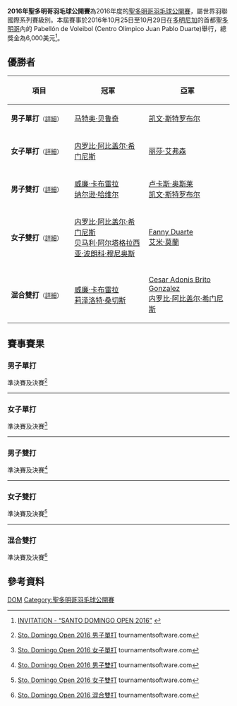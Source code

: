 {{noteTA|G1=Badminton
|1=zh-hans:圣多明各;zh-hk:聖多明哥;zh-tw:聖多明哥;
|2=zh-hans:多米尼加;zh-hk:多明尼加;zh-tw:多明尼加;
}}
{{infobox badminton event
|name           = 2016年聖多明哥羽毛球公開賽
|image          = 
|size           = 
|caption        =
|dates          = 2016年10月25日－10月29日
|number_edition = 第7屆
|level          = 4B
|prize_money    = 6,000美元
|location       = {{DOM}}[[聖多明哥|聖多明哥]]
|venue          = Pabellón de Voleibol
|previous       = 2015年聖多明哥羽毛球公開賽
|next           = 2017年聖多明哥羽毛球公開賽
}}
'''2016年聖多明哥羽毛球公開賽'''為2016年度的[[聖多明哥羽毛球公開賽|聖多明哥羽毛球公開賽]]，屬世界羽聯國際系列賽級別。本屆賽事於2016年10月25日至10月29日在[[多明尼加|多明尼加]]的首都[[聖多明哥|聖多明哥]]內的 Pabellón de Voleibol (Centro Olímpico Juan Pablo Duarte)舉行，總獎金為6,000美元<ref>{{en}}[http://system.bwfbadminton.com/uploads/2016/09/22/INVITATION-SANTO-DOMINGO-SENIOR-OPEN-2016-Fv.pdf INVITATION - “SANTO DOMINGO OPEN 2016”] {{Wayback|url=http://system.bwfbadminton.com/uploads/2016/09/22/INVITATION-SANTO-DOMINGO-SENIOR-OPEN-2016-Fv.pdf |date=20190214170348 }}</ref>。

== 優勝者 ==
{| class=wikitable style="font-size:small"
!width="200"|項目
!width="250"|冠軍
!width="250"|亞軍
|-
|'''男子單打'''<small>（[[#男子單打|詳細]]）</small>
|{{flagicon|ITA}} [[马特奥·贝鲁奇|马特奥·贝鲁奇]]
|{{flagicon|ITA}} [[凯文·斯特罗布尔|凯文·斯特罗布尔]]
|-
|'''女子單打'''<small>（[[#女子單打|詳細]]）</small>
|{{flagicon|DOM}} [[内罗比·阿比盖尔·希门尼斯|内罗比·阿比盖尔·希门尼斯]]
|{{flagicon|ITA}} [[丽莎·艾弗森|丽莎·艾弗森]]
|-
|'''男子雙打'''<small>（[[#男子雙打|詳細]]）</small>
|{{flagicon|DOM}} [[威廉·卡布雷拉|威廉·卡布雷拉]]<br/>{{flagicon|DOM}} [[纳尔逊·哈维尔|纳尔逊·哈维尔]]
|{{flagicon|ITA}} [[卢卡斯·奥斯莱|卢卡斯·奥斯莱]]<br/>{{flagicon|ITA}} [[凯文·斯特罗布尔|凯文·斯特罗布尔]]
|-
|'''女子雙打'''<small>（[[#女子雙打|詳細]]）</small>
|{{flagicon|DOM}} [[内罗比·阿比盖尔·希门尼斯|内罗比·阿比盖尔·希门尼斯]]<br/>{{flagicon|DOM}} [[贝马利·阿尔塔格拉西亚·波朗科·穆尼奥斯|贝马利·阿尔塔格拉西亚·波朗科·穆尼奥斯]]
|{{flagicon|DOM}} [[Fanny_Duarte|Fanny Duarte]]<br/>{{flagicon|WAL}} [[艾米·莫蘭|艾米·莫蘭]]
|-
|'''混合雙打'''<small>（[[#混合雙打|詳細]]）</small>
|{{flagicon|DOM}} [[威廉·卡布雷拉|威廉·卡布雷拉]]<br/>{{flagicon|DOM}} [[莉泽洛特·桑切斯|莉泽洛特·桑切斯]]
|{{flagicon|DOM}} [[Cesar_Adonis_Brito_Gonzalez|Cesar Adonis Brito Gonzalez]]<br/>{{flagicon|DOM}} [[内罗比·阿比盖尔·希门尼斯|内罗比·阿比盖尔·希门尼斯]]
|}

== 賽事賽果 ==
=== 男子單打 ===
;準決賽及決賽<ref name="MS">{{en}}[https://bwf.tournamentsoftware.com/sport/draw.aspx?id=01187499-74C2-4015-A784-A6E89581A67B&draw=1 Sto. Domingo Open 2016 男子單打] tournamentsoftware.com</ref>
{{4TeamBracket-Tennis3-v2
| team-width=200
| RD1-seed1=
| RD1-team1='''{{flagicon|ITA}} [[凯文·斯特罗布尔|凯文·斯特罗布尔]]
| RD1-score1-1='''21
| RD1-score1-2='''22
| RD1-score1-3=
| RD1-seed2=3
| RD1-team2={{flagicon|SUR}} [[苏林·奥普提|苏林·奥普提]]
| RD1-score2-1=16
| RD1-score2-2=20
| RD1-score2-3=

| RD1-seed3=4
| RD1-team3='''{{flagicon|ITA}} [[马特奥·贝鲁奇|马特奥·贝鲁奇]]
| RD1-score3-1='''21
| RD1-score3-2=19
| RD1-score3-3='''21
| RD1-seed4=6
| RD1-team4={{flagicon|ITA}} [[法比奥·卡波尼奥|法比奥·卡波尼奥]]
| RD1-score4-1=14
| RD1-score4-2='''21
| RD1-score4-3=14

| RD2-seed1=
| RD2-team1={{flagicon|ITA}} [[凯文·斯特罗布尔|凯文·斯特罗布尔]]
| RD2-score1-1=16
| RD2-score1-2=15
| RD2-score1-3=
| RD2-seed2=4
| RD2-team2='''{{flagicon|ITA}} [[马特奥·贝鲁奇|马特奥·贝鲁奇]]
| RD2-score2-1='''21
| RD2-score2-2='''21
| RD2-score2-3=
}}
----

=== 女子單打 ===
;準決賽及決賽<ref name="WS">{{en}}[https://bwf.tournamentsoftware.com/sport/draw.aspx?id=01187499-74C2-4015-A784-A6E89581A67B&draw=2 Sto. Domingo Open 2016 女子單打] {{Wayback|url=https://bwf.tournamentsoftware.com/sport/draw.aspx?id=01187499-74C2-4015-A784-A6E89581A67B&draw=2 |date=20191215212359 }} tournamentsoftware.com</ref>
{{4TeamBracket-Tennis3-v2
| team-width=200
| RD1-seed1=1
| RD1-team1={{flagicon|WAL}} [[艾米·莫蘭|艾米·莫蘭]]
| RD1-score1-1='''21
| RD1-score1-2=19
| RD1-score1-3=19
| RD1-seed2=
| RD1-team2='''{{flagicon|DOM}} [[内罗比·阿比盖尔·希门尼斯|内罗比·阿比盖尔·希门尼斯]]
| RD1-score2-1=17
| RD1-score2-2='''21
| RD1-score2-3='''21

| RD1-seed3=4
| RD1-team3='''{{flagicon|ITA}} [[丽莎·艾弗森|丽莎·艾弗森]]
| RD1-score3-1='''21
| RD1-score3-2='''21
| RD1-score3-3=
| RD1-seed4=2
| RD1-team4={{flagicon|USA}} [[Jennifer_Yee|Jennifer Yee]]
| RD1-score4-1=9
| RD1-score4-2=7
| RD1-score4-3=

| RD2-seed1=
| RD2-team1='''{{flagicon|DOM}} [[内罗比·阿比盖尔·希门尼斯|内罗比·阿比盖尔·希门尼斯]]
| RD2-score1-1=18
| RD2-score1-2='''21
| RD2-score1-3='''21
| RD2-seed2=4
| RD2-team2={{flagicon|ITA}} [[丽莎·艾弗森|丽莎·艾弗森]]
| RD2-score2-1='''21
| RD2-score2-2=19
| RD2-score2-3=18
}}
----

=== 男子雙打 ===
;準決賽及決賽<ref name="MD">{{en}}[https://bwf.tournamentsoftware.com/sport/draw.aspx?id=01187499-74C2-4015-A784-A6E89581A67B&draw=3 Sto. Domingo Open 2016 男子雙打] tournamentsoftware.com</ref>
{{4TeamBracket-Tennis3-v2
| team-width=200
| RD1-seed1=
| RD1-team1={{nowrap|{{flagicon|DOM}} [[蒂埃里·阿基诺|蒂埃里·阿基诺]]<br/> {{flagicon|DOM}} [[雷米·斯塔林·卡布雷拉·罗萨里奥|雷米·斯塔林·卡布雷拉·罗萨里奥]]}}
| RD1-score1-1=19
| RD1-score1-2='''21
| RD1-score1-3=11
| RD1-seed2=
| RD1-team2='''{{flagicon|ITA}} [[卢卡斯·奥斯莱|卢卡斯·奥斯莱]]<br/> {{flagicon|ITA}} [[凯文·斯特罗布尔|凯文·斯特罗布尔]]
| RD1-score2-1='''21
| RD1-score2-2=16
| RD1-score2-3='''21

| RD1-seed3=
| RD1-team3='''{{flagicon|DOM}} [[威廉·卡布雷拉|威廉·卡布雷拉]]<br/> {{flagicon|DOM}} [[纳尔逊·哈维尔|纳尔逊·哈维尔]]
| RD1-score3-1='''21
| RD1-score3-2=20
| RD1-score3-3='''21
| RD1-seed4=2
| RD1-team4={{flagicon|ITA}} [[马特奥·贝鲁奇|马特奥·贝鲁奇]]<br/> {{flagicon|ITA}} [[法比奥·卡波尼奥|法比奥·卡波尼奥]]
| RD1-score4-1=15
| RD1-score4-2='''22
| RD1-score4-3=12

| RD2-seed1=
| RD2-team1={{flagicon|ITA}} [[卢卡斯·奥斯莱|卢卡斯·奥斯莱]]<br/> {{flagicon|ITA}} [[凯文·斯特罗布尔|凯文·斯特罗布尔]]
| RD2-score1-1=16
| RD2-score1-2=15
| RD2-score1-3=
| RD2-seed2=
| RD2-team2='''{{flagicon|DOM}} [[威廉·卡布雷拉|威廉·卡布雷拉]]<br/> {{flagicon|DOM}} [[纳尔逊·哈维尔|纳尔逊·哈维尔]]
| RD2-score2-1='''21
| RD2-score2-2='''21
| RD2-score2-3=
}}
----

=== 女子雙打 ===
;準決賽及決賽<ref name="WD">{{en}}[https://bwf.tournamentsoftware.com/sport/draw.aspx?id=01187499-74C2-4015-A784-A6E89581A67B&draw=6 Sto. Domingo Open 2016 女子雙打] tournamentsoftware.com</ref>
{{4TeamBracket-Tennis3-v2
| team-width=200
| RD1-seed1=1
| RD1-team1='''{{flagicon|DOM}} [[Fanny_Duarte|Fanny Duarte]]<br/> {{flagicon|WAL}} [[艾米·莫蘭|艾米·莫蘭]]
| RD1-score1-1=
| RD1-score1-2=
| RD1-score1-3=
| RD1-seed2=
| RD1-team2=輪空
| RD1-score2-1=
| RD1-score2-2=
| RD1-score2-3=

| RD1-seed3=
| RD1-team3='''{{nowrap|{{flagicon|DOM}} [[内罗比·阿比盖尔·希门尼斯|内罗比·阿比盖尔·希门尼斯]]<br/> {{flagicon|DOM}} [[贝马利·阿尔塔格拉西亚·波朗科·穆尼奥斯|贝马利·阿尔塔格拉西亚·波朗科·穆尼奥斯]]}}
| RD1-score3-1='''21
| RD1-score3-2='''21
| RD1-score3-3=
| RD1-seed4=2
| RD1-team4={{flagicon|DOM}} [[诺埃米·阿尔蒙特|诺埃米·阿尔蒙特]]<br/> {{flagicon|DOM}} [[Carmen_Garcia|Carmen Garcia]]
| RD1-score4-1=9
| RD1-score4-2=17
| RD1-score4-3=

| RD2-seed1=1
| RD2-team1={{flagicon|DOM}} [[Fanny_Duarte|Fanny Duarte]]<br/> {{flagicon|WAL}} [[艾米·莫蘭|艾米·莫蘭]]
| RD2-score1-1=8
| RD2-score1-2=12
| RD2-score1-3=
| RD2-seed2=
| RD2-team2='''{{nowrap|{{flagicon|DOM}} [[内罗比·阿比盖尔·希门尼斯|内罗比·阿比盖尔·希门尼斯]]<br/> {{flagicon|DOM}} [[贝马利·阿尔塔格拉西亚·波朗科·穆尼奥斯|贝马利·阿尔塔格拉西亚·波朗科·穆尼奥斯]]}}
| RD2-score2-1='''21
| RD2-score2-2='''21
| RD2-score2-3=
}}
----

=== 混合雙打 ===
;準決賽及決賽<ref name="XD">{{en}}[https://bwf.tournamentsoftware.com/sport/draw.aspx?id=01187499-74C2-4015-A784-A6E89581A67B&draw=5 Sto. Domingo Open 2016 混合雙打] {{Wayback|url=https://bwf.tournamentsoftware.com/sport/draw.aspx?id=01187499-74C2-4015-A784-A6E89581A67B&draw=5 |date=20191215091244 }} tournamentsoftware.com</ref>
{{4TeamBracket-Tennis3-v2
| team-width=200
| RD1-seed1=1
| RD1-team1={{flagicon|DOM}} [[纳尔逊·哈维尔|纳尔逊·哈维尔]]<br/> {{flagicon|DOM}} [[诺埃米·阿尔蒙特|诺埃米·阿尔蒙特]]
| RD1-score1-1='''21
| RD1-score1-2=9
| RD1-score1-3=17
| RD1-seed2=
| RD1-team2='''{{nowrap|{{flagicon|DOM}} [[Cesar_Adonis_Brito_Gonzalez|Cesar Adonis Brito Gonzalez]]<br/> {{flagicon|DOM}} [[内罗比·阿比盖尔·希门尼斯|内罗比·阿比盖尔·希门尼斯]]}}
| RD1-score2-1=18
| RD1-score2-2='''21
| RD1-score2-3='''21

| RD1-seed3=
| RD1-team3={{nowrap|{{flagicon|DOM}} [[Edinvert_Bienvenido_Sanchez_Matos|Edinvert Bienvenido Sanchez Matos]]<br/> {{flagicon|DOM}} [[Anny_Elizabeth_Sanchez_Matos|Anny Elizabeth Sanchez Matos]]}}
| RD1-score3-1=9
| RD1-score3-2=11
| RD1-score3-3=
| RD1-seed4=
| RD1-team4='''{{flagicon|DOM}} [[威廉·卡布雷拉|威廉·卡布雷拉]]<br/> {{flagicon|DOM}} [[莉泽洛特·桑切斯|莉泽洛特·桑切斯]]
| RD1-score4-1='''21
| RD1-score4-2='''21
| RD1-score4-3=

| RD2-seed1=
| RD2-team1={{nowrap|{{flagicon|DOM}} [[Cesar_Adonis_Brito_Gonzalez|Cesar Adonis Brito Gonzalez]]<br/> {{flagicon|DOM}} [[内罗比·阿比盖尔·希门尼斯|内罗比·阿比盖尔·希门尼斯]]}}
| RD2-score1-1=10
| RD2-score1-2=17
| RD2-score1-3=
| RD2-seed2=
| RD2-team2='''{{flagicon|DOM}} [[威廉·卡布雷拉|威廉·卡布雷拉]]<br/> {{flagicon|DOM}} [[莉泽洛特·桑切斯|莉泽洛特·桑切斯]]
| RD2-score2-1='''21
| RD2-score2-2='''21
| RD2-score2-3=
}}

== 參考資料 ==
{{Reflist}}

[[Category:2016年世界羽聯國際系列賽|DOM]]
[[Category:聖多明哥羽毛球公開賽|Category:聖多明哥羽毛球公開賽]]